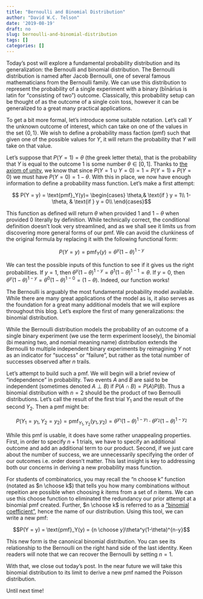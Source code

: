 ```yaml
---
title: "Bernoulli and Binomial Distribution"
author: "David W.C. Telson"
date: '2019-08-19'
draft: no
slug: bernoulli-and-binomial-distribution
tags: []
categories: []
---
```


Today's post will explore a fundamental probability distribution and its generalization: the Bernoulli and binomial distribution. The Bernoulli distribution is named after Jacob Bernoulli, one of several famous mathematicians from the Bernoulli family. We can use this distribution to represent the probability of a single experiment with a binary (bīnārius is latin for "consisting of two") outcome. Classically, this probability setup can be thought of as the outcome of a single coin toss, however it can be generalized to a great many practical applications.

To get a bit more formal, let's introduce some suitable notation. Let's call $Y$ the unknown outcome of interest, which can take on one of the values in the set $\{0,1\}$. We wish to define a probability mass faction (pmf) such that given one of the possible values for $Y$, it will return the probability that $Y$ will take on that value. 

Let's suppose that $P(Y = 1) = \theta$ (the greek letter theta), that is the probability that $Y$ is equal to the outcome $1$ is some number $\theta \in [0,1]$. Thanks to [the axiom of unity](https://en.wikipedia.org/wiki/Probability_axioms), we know that since $P(Y = 1 \cup Y = 0) = 1 = P(Y = 1) + P(Y = 0)$ we must have $P(Y = 0) = 1 - \theta$. With this in place, we now have enough information to define a probability mass function. Let's make a first attempt:

$$ P(Y = y) = \text{pmf}_Y(y)= 
\begin{cases}
    \theta,& \text{if } y = 1\\
    1-\theta,              & \text{if } y = 0\\
\end{cases}$$

This function as defined will return $\theta$ when provided $1$ and $1 - \theta$ when provided $0$ literally by definition. While technically correct, the conditional definition doesn't look very streamlined, and as we shall see it limits us from discovering more general forms of our pmf. We can avoid the clunkiness of the original formula by replacing it with the following functional form:

$$P(Y = y) = \text{pmf}_Y(y) = \theta^y(1-\theta)^{1-y}$$

We can test the possible inputs of this function to see if it gives us the right probabilities. If $y = 1$, then $\theta^y(1-\theta)^{1-y} = \theta^1(1-\theta)^{1-1} = \theta$. If $y = 0$, then $\theta^y(1-\theta)^{1-y} = \theta^0(1-\theta)^{1-0} = (1-\theta)$. Indeed, our function works! 

The Bernoulli is arguably the most fundamental probability model available. While there are many great applications of the model as is, it also serves as the foundation for a great many additional models that we will explore throughout this blog. Let's explore the first of many generalizations: the binomial distribution.

While the Bernoulli distribution models the probability of an outcome of a single binary experiment (we use the term experiment loosely), the binomial (bi meaning two, and nomial meaning name) distribution extends the Bernoulli to multiple independent binary experiments by reimagining $Y$ not as an indicator for "success" or "failure", but rather as the total number of successes observed after $n$ trails. 

Let's attempt to build such a pmf. We will begin will a brief review of "independence" in probability. Two events $A$ and $B$ are said to be independent (sometimes denoted $A \perp B$) if $P(A\cap B) = P(A)P(B)$. Thus a binomial distribution with $n = 2$ should be the product of two Bernoulli distributions. Let's call the result of the first trial $Y_1$ and the result of the second $Y_2$. Then a pmf might be:

$$P(Y_1 = y_1, Y_2 = y_2) = \text{pmf}_{Y_1, Y_2}(y_1, y_2) = \theta^{y_1}(1-\theta)^{1-{y_1}}\cdot\theta^{y_2}(1-\theta)^{1-{y_2}}$$

While this pmf is usable, it does have some rather unappealing properties. First, in order to specify $n + 1$ trials, we have to specify an additional outcome and add an additional term to our product. Second, if we just care about the number of success, we are unnecessarily specifying the order of our outcomes i.e. order doesn't matter. This last insight is key to addressing both our concerns in deriving a new probability mass function.

For students of combinatorics, you may recall the "n choose k" function (notated as $n \choose k$) that tells you how many combinations without repeition are possible when choosing $k$ items from a set of $n$ items. We can use this choose function to eliminated the redundancy our prior attempt at a binomial pmf created. Further, $n \choose k$ is referred to as a ["binomial coefficient"](https://en.wikipedia.org/wiki/Binomial_coefficient), hence the name of our distribution. Using this tool, we can write a new pmf:

$$P(Y = y) = \text{pmf}_Y(y) =  {n \choose y}\theta^y(1-\theta)^{n-y}$$

This new form is the canonical binomial distribution. You can see its relationship to the Bernoulli on the right hand side of the last identity. Keen readers will note that we can recover the Bernoulli by setting $n = 1$.

With that, we close out today's post. In the near future we will take this binomial distribution to its limit to derive a new pmf named the Poisson distribution.

Until next time!
